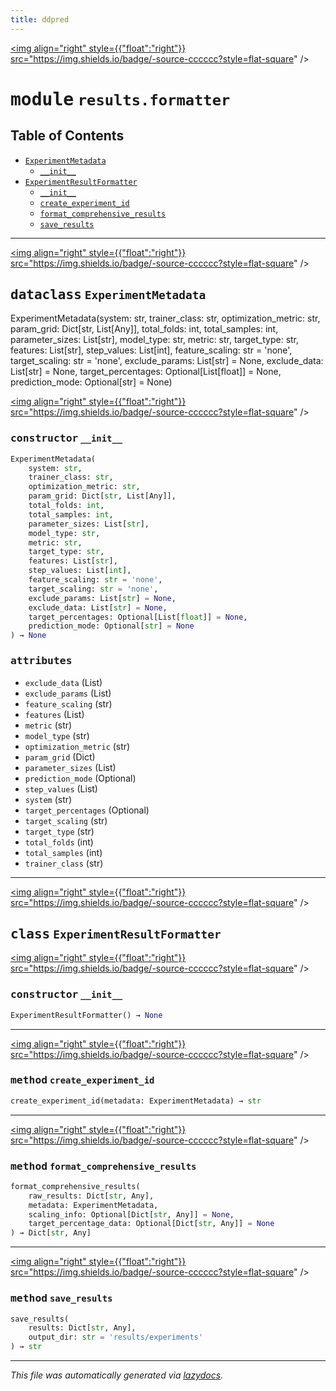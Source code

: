 ```yaml
---
title: ddpred
---
```


<a href="https://github.com/drothermel/%24%7BREPO%7D/blob/main/src/ddpred/results/formatter.py"><img align="right" style={{"float":"right"}} src="https://img.shields.io/badge/-source-cccccc?style=flat-square" /></a>

# <kbd>module</kbd> `results.formatter`



## Table of Contents
- [`ExperimentMetadata`](./ddpred.results.formatter#dataclass-experimentmetadata)
	- [`__init__`](./ddpred.results.formatter#constructor---init--)
- [`ExperimentResultFormatter`](./ddpred.results.formatter#class-experimentresultformatter)
	- [`__init__`](./ddpred.results.formatter#constructor---init--)
	- [`create_experiment_id`](./ddpred.results.formatter#method-create-experiment-id)
	- [`format_comprehensive_results`](./ddpred.results.formatter#method-format-comprehensive-results)
	- [`save_results`](./ddpred.results.formatter#method-save-results)




---

<a href="https://github.com/drothermel/%24%7BREPO%7D/blob/main/src/ddpred/results/formatter.py#L9"><img align="right" style={{"float":"right"}} src="https://img.shields.io/badge/-source-cccccc?style=flat-square" /></a>

## <kbd>dataclass</kbd> `ExperimentMetadata`
ExperimentMetadata(system: str, trainer_class: str, optimization_metric: str, param_grid: Dict[str, List[Any]], total_folds: int, total_samples: int, parameter_sizes: List[str], model_type: str, metric: str, target_type: str, features: List[str], step_values: List[int], feature_scaling: str = 'none', target_scaling: str = 'none', exclude_params: List[str] = None, exclude_data: List[str] = None, target_percentages: Optional[List[float]] = None, prediction_mode: Optional[str] = None)


<a href="https://github.com/drothermel/%24%7BREPO%7D/blob/main/src/.py"><img align="right" style={{"float":"right"}} src="https://img.shields.io/badge/-source-cccccc?style=flat-square" /></a>

### <kbd>constructor</kbd> `__init__`

```python
ExperimentMetadata(
    system: str,
    trainer_class: str,
    optimization_metric: str,
    param_grid: Dict[str, List[Any]],
    total_folds: int,
    total_samples: int,
    parameter_sizes: List[str],
    model_type: str,
    metric: str,
    target_type: str,
    features: List[str],
    step_values: List[int],
    feature_scaling: str = 'none',
    target_scaling: str = 'none',
    exclude_params: List[str] = None,
    exclude_data: List[str] = None,
    target_percentages: Optional[List[float]] = None,
    prediction_mode: Optional[str] = None
) → None
```




### <kbd>attributes</kbd>
- ```exclude_data``` (List)
- ```exclude_params``` (List)
- ```feature_scaling``` (str)
- ```features``` (List)
- ```metric``` (str)
- ```model_type``` (str)
- ```optimization_metric``` (str)
- ```param_grid``` (Dict)
- ```parameter_sizes``` (List)
- ```prediction_mode``` (Optional)
- ```step_values``` (List)
- ```system``` (str)
- ```target_percentages``` (Optional)
- ```target_scaling``` (str)
- ```target_type``` (str)
- ```total_folds``` (int)
- ```total_samples``` (int)
- ```trainer_class``` (str)




---

<a href="https://github.com/drothermel/%24%7BREPO%7D/blob/main/src/ddpred/results/formatter.py#L39"><img align="right" style={{"float":"right"}} src="https://img.shields.io/badge/-source-cccccc?style=flat-square" /></a>

## <kbd>class</kbd> `ExperimentResultFormatter`



<a href="https://github.com/drothermel/%24%7BREPO%7D/blob/main/src/ddpred/results/formatter.py#L40"><img align="right" style={{"float":"right"}} src="https://img.shields.io/badge/-source-cccccc?style=flat-square" /></a>

### <kbd>constructor</kbd> `__init__`

```python
ExperimentResultFormatter() → None
```







---

<a href="https://github.com/drothermel/%24%7BREPO%7D/blob/main/src/ddpred/results/formatter.py#L44"><img align="right" style={{"float":"right"}} src="https://img.shields.io/badge/-source-cccccc?style=flat-square" /></a>

### <kbd>method</kbd> `create_experiment_id`

```python
create_experiment_id(metadata: ExperimentMetadata) → str
```




---

<a href="https://github.com/drothermel/%24%7BREPO%7D/blob/main/src/ddpred/results/formatter.py#L59"><img align="right" style={{"float":"right"}} src="https://img.shields.io/badge/-source-cccccc?style=flat-square" /></a>

### <kbd>method</kbd> `format_comprehensive_results`

```python
format_comprehensive_results(
    raw_results: Dict[str, Any],
    metadata: ExperimentMetadata,
    scaling_info: Optional[Dict[str, Any]] = None,
    target_percentage_data: Optional[Dict[str, Any]] = None
) → Dict[str, Any]
```




---

<a href="https://github.com/drothermel/%24%7BREPO%7D/blob/main/src/ddpred/results/formatter.py#L378"><img align="right" style={{"float":"right"}} src="https://img.shields.io/badge/-source-cccccc?style=flat-square" /></a>

### <kbd>method</kbd> `save_results`

```python
save_results(
    results: Dict[str, Any],
    output_dir: str = 'results/experiments'
) → str
```







---

_This file was automatically generated via [lazydocs](https://github.com/ml-tooling/lazydocs)._
